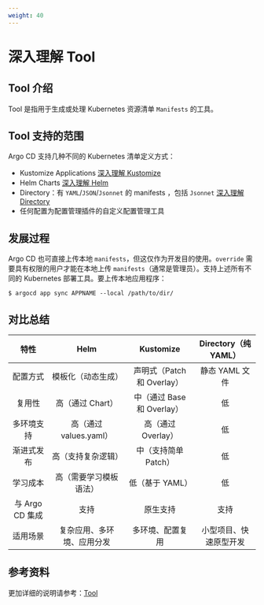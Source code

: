 ```yaml
---
weight: 40
---
```


# 深入理解 Tool

## Tool 介绍

Tool 是指用于生成或处理 Kubernetes 资源清单 `Manifests` 的工具。

## Tool 支持的范围

Argo CD 支持几种不同的 Kubernetes 清单定义方式：
- Kustomize Applications [深入理解 Kustomize](../../concept/argocd_concept_info/concept_argocd_tool_kustomize.mdx)
- Helm Charts [深入理解 Helm](../../concept/argocd_concept_info/concept_argocd_tool_helm.mdx)
- Directory：有 `YAML`/`JSON`/`Jsonnet` 的 manifests ，包括 `Jsonnet` [深入理解 Directory](../../concept/argocd_concept_info/concept_argocd_tool_directory.mdx)
- 任何配置为配置管理插件的自定义配置管理工具

## 发展过程

Argo CD 也可直接上传本地 `manifests`，但这仅作为开发目的使用。`override` 需要具有权限的用户才能在本地上传 `manifests`（通常是管理员）。支持上述所有不同的 Kubernetes 部署工具。要上传本地应用程序：

```
$ argocd app sync APPNAME --local /path/to/dir/
```

## 对比总结

| 特性 | Helm | Kustomize | Directory（纯 YAML） |
|:---:|:---:|:---:|:---:|
| 配置方式 | 模板化（动态生成） | 声明式（Patch 和 Overlay） | 静态 YAML 文件 |
| 复用性 | 高（通过 Chart） | 中（通过 Base 和 Overlay） | 低 |
| 多环境支持 | 高（通过 values.yaml） | 高（通过 Overlay） | 低 |
| 渐进式发布 | 高（支持复杂逻辑） | 中（支持简单 Patch） | 低 |
| 学习成本 | 高（需要学习模板语法） | 低（基于 YAML） | 低 |
| 与 Argo CD 集成 | 支持 | 原生支持 | 支持 |
| 适用场景 | 复杂应用、多环境、应用分发 | 多环境、配置复用 | 小型项目、快速原型开发 |

## 参考资料

更加详细的说明请参考：[Tool](https://argo-cd.readthedocs.io/en/stable/user-guide/tool/)
